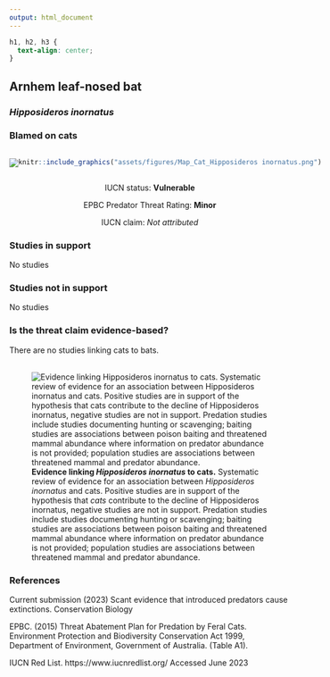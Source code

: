 ```yaml
---
output: html_document
---
```

```css
h1, h2, h3 {
  text-align: center;
}
```

## **Arnhem leaf-nosed bat**
### *Hipposideros inornatus*
### Blamed on cats

:::: {style="display: flex;"}

[![](assets/photos/Hipposideros inornatus.png)](https://www.inaturalist.org/photos/158810985?size=original)

::: {}

:::

::: {}
  ```r
  knitr::include_graphics("assets/figures/Map_Cat_Hipposideros inornatus.png")
  ```
:::

::::
<center>
IUCN status: **Vulnerable**

EPBC Predator Threat Rating: **Minor**

IUCN claim: *Not attributed*

</center>

### Studies in support

No studies

### Studies not in support

No studies

### Is the threat claim evidence-based?

There are no studies linking cats to bats.
<br>
<br>

![**Evidence linking *Hipposideros inornatus* to cats.** Systematic review of evidence for an association between *Hipposideros inornatus* and cats. Positive studies are in support of the hypothesis that *cats* contribute to the decline of Hipposideros inornatus, negative studies are not in support. Predation studies include studies documenting hunting or scavenging; baiting studies are associations between poison baiting and threatened mammal abundance where information on predator abundance is not provided; population studies are associations between threatened mammal and predator abundance.](assets/figures/Main_Evidence_Cat_Hipposideros inornatus.png)

### References



Current submission (2023) Scant evidence that introduced predators cause extinctions. Conservation Biology

EPBC. (2015) Threat Abatement Plan for Predation by Feral Cats. Environment Protection and Biodiversity Conservation Act 1999, Department of Environment, Government of Australia. (Table A1).

IUCN Red List. https://www.iucnredlist.org/ Accessed June 2023

